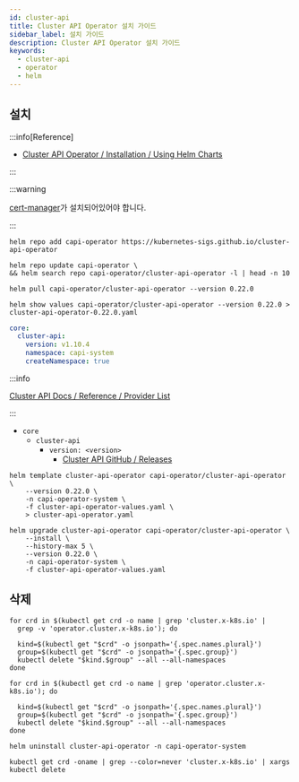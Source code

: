 ```yaml
---
id: cluster-api
title: Cluster API Operator 설치 가이드
sidebar_label: 설치 가이드
description: Cluster API Operator 설치 가이드
keywords:
  - cluster-api
  - operator
  - helm
---
```


## 설치

:::info[Reference]

- [Cluster API Operator / Installation / Using Helm Charts](https://cluster-api-operator.sigs.k8s.io/02_installation/04_helm-chart-installation)

:::

:::warning

[cert-manager](/docs/mlops/mlops/auth/cert-manager/cert-manager.mdx)가 설치되어있어야 합니다.

:::

```shell
helm repo add capi-operator https://kubernetes-sigs.github.io/cluster-api-operator
```

```shell
helm repo update capi-operator \
&& helm search repo capi-operator/cluster-api-operator -l | head -n 10
```

```shell
helm pull capi-operator/cluster-api-operator --version 0.22.0
```

```shell
helm show values capi-operator/cluster-api-operator --version 0.22.0 > cluster-api-operator-0.22.0.yaml
```

```yaml title="cluster-api-operator-values.yaml"
core:
  cluster-api:
    version: v1.10.4
    namespace: capi-system
    createNamespace: true
```

:::info

[Cluster API Docs / Reference / Provider List](https://cluster-api.sigs.k8s.io/reference/providers.html)

:::

- `core`
  - `cluster-api`
    - `version: <version>`
      - [Cluster API GitHub / Releases](https://github.com/kubernetes-sigs/cluster-api/releases)

```shell
helm template cluster-api-operator capi-operator/cluster-api-operator \
    --version 0.22.0 \
    -n capi-operator-system \
    -f cluster-api-operator-values.yaml \
    > cluster-api-operator.yaml
```

```shell
helm upgrade cluster-api-operator capi-operator/cluster-api-operator \
    --install \
    --history-max 5 \
    --version 0.22.0 \
    -n capi-operator-system \
    -f cluster-api-operator-values.yaml
```

## 삭제

```shell
for crd in $(kubectl get crd -o name | grep 'cluster.x-k8s.io' |
  grep -v 'operator.cluster.x-k8s.io'); do

  kind=$(kubectl get "$crd" -o jsonpath='{.spec.names.plural}')
  group=$(kubectl get "$crd" -o jsonpath='{.spec.group}')
  kubectl delete "$kind.$group" --all --all-namespaces
done
```

```shell
for crd in $(kubectl get crd -o name | grep 'operator.cluster.x-k8s.io'); do

  kind=$(kubectl get "$crd" -o jsonpath='{.spec.names.plural}')
  group=$(kubectl get "$crd" -o jsonpath='{.spec.group}')
  kubectl delete "$kind.$group" --all --all-namespaces
done
```

```shell
helm uninstall cluster-api-operator -n capi-operator-system
```

```shell
kubectl get crd -oname | grep --color=never 'cluster.x-k8s.io' | xargs kubectl delete
```
